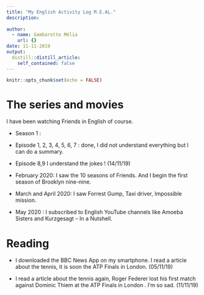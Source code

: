 ```yaml
---
title: "My English Activity Log M.E.AL."
description: 
  
author:
  - name: Gambarotto Mélia
    url: {}
date: 11-11-2019
output:
  distill::distill_article:
    self_contained: false
---
```


```r
knitr::opts_chunk$set(echo = FALSE)
```

# The series and movies

I have been watching Friends in English of course.

- Season 1 :

- Episode 1, 2, 3, 4, 5, 6, 7 : done, I did not understand everything but I can do a summary. 
- Episode 8,9 I understand the jokes ! (14/11/19)

- February 2020: I saw the 10 seasons of Friends. And I begin the first season of Brooklyn nine-nine.

- March and April 2020: I saw Forrest Gump, Taxi driver, Impossible mission.

- May 2020 : I subscribed to English YouTube channels like Amoeba Sisters and Kurzgesagt – In a Nutshell.

# Reading

- I downloaded the BBC News App on my smartphone. I read a article about the tennis, it is soon the ATP Finals in London. (05/11/19)

- I read a article about the tennis again, Roger Federer lost his first match against Dominic Thiem at the ATP Finals in London . I'm so sad. (11/11/19)



